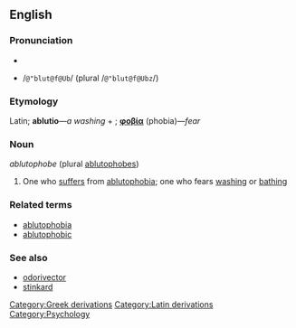 ==English==

===Pronunciation===
*{{IPA|/əˈblutəfəʊb/ (plural /əˈblutəfəʊbz/)}}
*{{SAMPA}} /<tt>@"blut@f@Ub</tt>/ (plural /<tt>@"blut@f@Ubz</tt>/)

===Etymology===
Latin; '''ablutio'''&mdash;''a washing'' + {{Gr.}}; '''[[φοβία]]''' (phobia)&mdash;''fear''

===Noun===
''ablutophobe'' (plural [[ablutophobes]])

# One who [[suffer|suffers]] from [[ablutophobia]]; one who fears [[washing]] or [[bathing]]

===Related terms===
* [[ablutophobia]]
* [[ablutophobic]]

===See also===
* [[odorivector]]
* [[stinkard]]

[[Category:Greek derivations]]
[[Category:Latin derivations]]
[[Category:Psychology]]